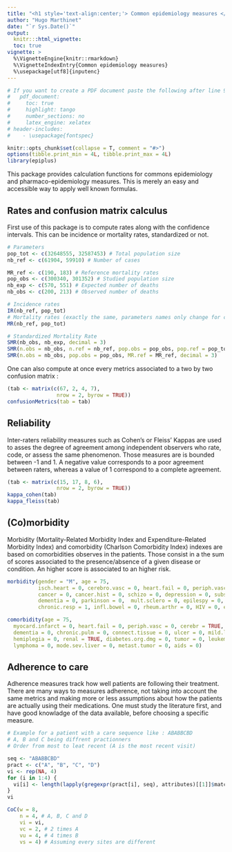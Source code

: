 ```yaml
---
title: "<h1 style='text-align:center;'> Common epidemiology measures </h1>"
author: "Hugo Marthinet"
date: "`r Sys.Date()`"
output:
  knitr:::html_vignette:
  toc: true
vignette: >
  %\VignetteEngine{knitr::rmarkdown}
  %\VignetteIndexEntry{Common epidemiology measures}
  %\usepackage[utf8]{inputenc}
---
```


\setmainfont{Calibri Light}

```r

# If you want to create a PDF document paste the following after line 9 above:
#   pdf_document:
#     toc: true
#     highlight: tango
#     number_sections: no
#     latex_engine: xelatex    
# header-includes: 
#    - \usepackage{fontspec}

knitr::opts_chunk$set(collapse = T, comment = "#>")
options(tibble.print_min = 4L, tibble.print_max = 4L)
library(epiplus)
```

This package provides calculation functions for commons epidemiology and pharmaco-epidemiology measures. This is merely an easy and accessible way to apply well known formulas.


## Rates and confusion matrix calculus

First use of this package is to compute rates along with the confidence intervals. This can be incidence or mortality rates, standardized or not.

```r
# Parameters
pop_tot <- c(32648555, 32587453) # Total population size
nb_ref <- c(61904, 59910) # Number of cases

MR_ref <- c(190, 183) # Reference mortality rates
pop_obs <- c(300340, 301352) # Studied population size
nb_exp <- c(570, 551) # Expected number of deaths
nb_obs <- c(200, 213) # Observed number of deaths

# Incidence rates
IR(nb_ref, pop_tot)
# Mortality rates (exactly the same, parameters names only change for convenience)
MR(nb_ref, pop_tot)

# Standardized Mortality Rate
SMR(nb_obs, nb_exp, decimal = 3)
SMR(n.obs = nb_obs, n.ref = nb_ref, pop.obs = pop_obs, pop.ref = pop_tot, decimal = 3)
SMR(n.obs = nb_obs, pop.obs = pop_obs, MR.ref = MR_ref, decimal = 3)
```

One can also compute at once every metrics associated to a two by two confusion matrix :

```r
(tab <- matrix(c(67, 2, 4, 7),
                nrow = 2, byrow = TRUE))
confusionMetrics(tab = tab)
```

## Reliability

Inter-raters reliability measures such as Cohen's or Fleiss' Kappas are used to asses the degree of agreement among independent observers who rate, code, or assess the same phenomenon.
Those measures are is bounded between -1 and 1. A negative value corresponds to a poor agreement between raters, whereas a value of 1 correspond to a complete agreement.

```r
(tab <- matrix(c(15, 17, 8, 6),
                nrow = 2, byrow = TRUE))
kappa_cohen(tab)
kappa_fleiss(tab)
```


## (Co)morbidity

Morbidity (Mortality-Related Morbidity Index and Expenditure-Related Morbidity Index) and comorbidity (Charlson Comorbidity Index) indexes are based on comorbidities
observes in the patients. Those consist in a the sum of scores associated to the presence/absence of a given disease or condition. An higher score is associated
to an higher risk.

```r
morbidity(gender = "M", age = 75,
          isch.heart = 0, cerebro.vasc = 0, heart.fail = 0, periph.vasc = 0, diabetes = 1,
          cancer = 0, cancer.hist = 0, schizo = 0, depression = 0, subst.abuse = 0,
          dementia = 0, parkinson = 0,  mult.sclero = 0, epilespy = 0,
          chronic.resp = 1, infl.bowel = 0, rheum.arthr = 0, HIV = 0, es.renal = 0, liver.pancr = 0)

comorbidity(age = 75,
  myocard.infarct = 0, heart.fail = 0, periph.vasc = 0, cerebr = TRUE, diabetes = 0,
  dementia = 0, chronic.pulm = 0, connect.tissue = 0, ulcer = 0, mild.liver = 0,
  hemiplegia = 0, renal = TRUE, diabetes.org.dmg = 0, tumor = 0, leukemia = 0,
  lymphoma = 0, mode.sev.liver = 0, metast.tumor = 0, aids = 0)
```


## Adherence to care

Adherence measures track how well patients are following their treatment. There are many ways to measures adherence, not taking into account the same metrics and making more 
or less assumptions about how the patients are actually using their medications. One must study the literature first, and have good knowladge of the data available, before choosing a specific measure.

```r
# Example for a patient with a care sequence like : ABABBCBD
# A, B and C being diffrent practionners
# Order from most to leat recent (A is the most recent visit)

seq <- "ABABBCBD"
pract <- c("A", "B", "C", "D")
vi <- rep(NA, 4)
for (i in 1:4) {
  vi[i] <- length(lapply(gregexpr(pract[i], seq), attributes)[[1]]$match.length)
}
vi

CoC(w = 8,
    n = 4, # A, B, C and D
    vi = vi,
    vc = 2, # 2 times A
    vu = 4, # 4 times B
    vs = 4) # Assuming every sites are different
```
